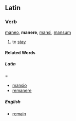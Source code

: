 ==Latin==
===Verb===
[[maneo]], '''manere''', [[mansi]], [[mansum]]

#to [[stay]]
====Related Words====
=====Latin======
*[[mansio]]
*[[remanere]]
=====English=====
*[[remain]]
